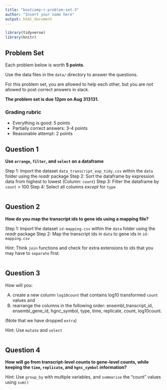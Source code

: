 ```yaml
---
title: "bootcamp-r-problem-set-3"
author: "Insert your name here"
output: html_document
---
```



```r
library(tidyverse)
library(knitr)
```

## Problem Set

Each problem below is worth **5 points**.

Use the data files in the `data/` directory to answer the questions.

For this problem set, you are allowed to help each other, but you are not allowed to post correct answers in slack.

**The problem set is due 12pm on Aug 313131.**

### Grading rubric

- Everything is good: 5 points
- Partially correct answers: 3-4 points
- Reasonable attempt: 2 points

## Question 1 

**Use `arrange`, `filter`, and `select` on a dataframe**

Step 1: Import the dataset `data_transcript_exp_tidy.csv` within the `data` folder using the _readr_ package
Step 2: Sort the dataframe by expression data from highest to lowest (Column: `count`) 
Step 3: Filter the dataframe by `count` > 100
Step 4: Select all columns _except_ for `type`

```r

```


## Question 2 

**How do you map the transcript ids to gene ids using a mapping file?**

Step 1: Import the dataset `id-mapping.csv` within the `data` folder using the _readr_ package
Step 2: Map the transcript ids in `data` to gene ids in `id-mapping.csv` 

Hint: Think `join` functions and check for extra extensions to ids that you may have to `separate` first. 

```r

```


## Question 3 

How will you:

A) create a new column `log10count` that contains log10 transformed `count` values and
B) rearrange the columns in the following order: ensembl_transcript_id, ensembl_gene_id, hgnc_symbol, type, time, replicate, count, log10count.

(Note that we have dropped `extra`)

Hint: Use `mutate` and `select`

```r

```

## Question 4 

**How will go from transcript-level counts to gene-level counts, while keeping the `time`, `replicate`, and `hgnc_symbol` information?**

Hint: Use `group_by` with multiple variables, and `summarise` the "count" values using `sum()`

```r

```

